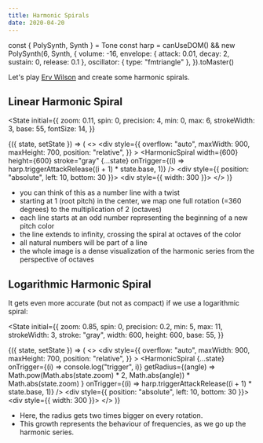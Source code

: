 ```yaml
---
title: Harmonic Spirals
date: 2020-04-20
---
```


const { PolySynth, Synth } = Tone
const harp =
  canUseDOM() &&
  new PolySynth(6, Synth, {
    volume: -16,
    envelope: { attack: 0.01, decay: 2, sustain: 0, release: 0.1 },
    oscillator: { type: "fmtriangle" },
  }).toMaster()

Let's play [Erv Wilson](http://www.anaphoria.com/harm-subharm.pdf) and create some harmonic spirals.

## Linear Harmonic Spiral

<State
  initial={{
    zoom: 0.11,
    spin: 0,
    precision: 4,
    min: 0,
    max: 6,
    strokeWidth: 3,
    base: 55,
    fontSize: 14,
  }}
>
  {({ state, setState }) => (
    <>
      <div
        style={{
          overflow: "auto",
          maxWidth: 900,
          maxHeight: 700,
          position: "relative",
        }}
      >
        <HarmonicSpiral
          width={600}
          height={600}
          stroke="gray"
          {...state}
          onTrigger={(i) => harp.triggerAttackRelease((i + 1) * state.base, 1)}
        />
        <div style={{ position: "absolute", left: 10, bottom: 30 }}>
          <SimplePopover placement="left-start">
            <div style={{ width: 300 }}>
              <SpiralSettings state={state} setState={setState} />
            </div>
          </SimplePopover>
        </div>
      </div>
    </>
  )}
</State>

- you can think of this as a number line with a twist
- starting at 1 (root pitch) in the center, we map one full rotation (=360 degrees) to the multiplication of 2 (octaves)
- each line starts at an odd number representing the beginning of a new pitch color
- the line extends to infinity, crossing the spiral at octaves of the color
- all natural numbers will be part of a line
- the whole image is a dense visualization of the harmonic series from the perspective of octaves

## Logarithmic Harmonic Spiral

It gets even more accurate (but not as compact) if we use a logarithmic spiral:

<State
  initial={{
    zoom: 0.85,
    spin: 0,
    precision: 0.2,
    min: 5,
    max: 11,
    strokeWidth: 3,
    stroke: "gray",
    width: 600,
    height: 600,
    base: 55,
  }}
>
  {({ state, setState }) => (
    <>
      <div
        style={{
          overflow: "auto",
          maxWidth: 900,
          maxHeight: 700,
          position: "relative",
        }}
      >
        <HarmonicSpiral
          {...state}
          onTrigger={(i) => console.log("trigger", i)}
          getRadius={(angle) =>
            Math.pow(Math.abs(state.zoom) * 2, Math.abs(angle)) *
            Math.abs(state.zoom)
          }
          onTrigger={(i) => harp.triggerAttackRelease((i + 1) * state.base, 1)}
        />
        <div style={{ position: "absolute", left: 10, bottom: 30 }}>
          <SimplePopover placement="left-start">
            <div style={{ width: 300 }}>
              <SpiralSettings
                state={state}
                setState={setState}
                disableZoom={true}
              />
            </div>
          </SimplePopover>
        </div>
      </div>
    </>
  )}
</State>

- Here, the radius gets two times bigger on every rotation.
- This growth represents the behaviour of frequencies, as we go up the harmonic series.
